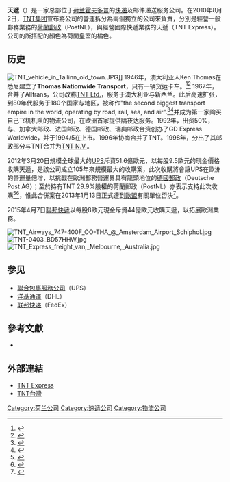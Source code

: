 {{Infobox_Company
|  company_name   = 天遞股份有限公司<br/>{{lang|nl|TNT Express N.V.}}{{nl}}
|  company_logo   = 
|  company_type   = 公共
|  company_slogan = Sure We Can
|  foundation     = 1996年
|  location       = [[荷兰|荷兰]][[霍夫多普|霍夫多普]]
|  key_people     = Peter Bakker(CEO)
|  industry       = [[邮政|邮政]]、[[快递|快递]]
|  num_employees  = 156128人（2011年）
|  revenue        = 6亿欧元（2010年）
|  profit         = 3.47亿欧元（2010年）
| parent=[[FedEx|FedEx]]
|  homepage       = [http://www.tnt.com/]
}}
'''天遞'''（{{lang|nl|'''TNT Express N.V.'''}}）是一家总部位于[[荷兰|荷兰]][[霍夫多普|霍夫多普]]的[[快递|快递]]及邮件递送服务公司。在2010年8月2日，[[TNT集团|TNT集团]]宣布將公司的營運拆分為兩個獨立的公司來負責，分別是經營一般郵務業務的[[荷蘭郵政|荷蘭郵政]]（PostNL），與經營國際快遞業務的天遞（TNT Express）。公司的所搭配的顏色為荷蘭皇室的橘色。

==历史==
[[File:TNT_vehicle_in_Tallinn_old_town.JPG|thumb]]]]
1946年，澳大利亚人Ken Thomas在悉尼建立了'''Thomas Nationwide Transport'''，只有一辆货运卡车。<ref>{{cite web |url=http://www.roadtransporthall.com/t/1251-12-thomas-ken |title=存档副本 |accessdate=2017-04-12 |deadurl=yes |archiveurl=https://web.archive.org/web/20170421115223/http://www.roadtransporthall.com/t/1251-12-thomas-ken |archivedate=2017-04-21 }}</ref><ref name="Explain abbreviation TNT">{{cite web|url=https://www.tnt.com/corporate/en/site/home/about_us/history.html|title=History of TNT|publisher=TNT Express|accessdate=2017-04-12|archive-date=2019-09-04|archive-url=https://web.archive.org/web/20190904110842/https://www.tnt.com/corporate/en/site/home/about_us/history.html|dead-url=no}}</ref> 1967年，合并了Alltrans，公司改称[[TNT_Ltd.|TNT Ltd.]]，服务于澳大利亚与新西兰。此后高速扩张，到80年代服务于180个国家与地区，被称作"the second biggest transport empire in the world, operating by road, rail, sea, and air".<ref name="The Australian">{{cite news  |first=Bob  |last=Hawke  |title=Transport giant a passionate patriot  |work=The Australian  |date=29 June 1999  |accessdate=2006-10-18 }}</ref><ref>{{cite news  |author=Associated Press  |title =Peter Abeles, 75, Australian Business Leader  |work =The Associated Press  |date = 29 June 1999  |accessdate =2006-10-18 }}</ref>并成为第一家购买自己飞机机队的物流公司，在欧洲首家提供隔夜达服务。1992年，出资50%，与{{tsl|en|KPN|荷兰电信邮政公司}}、加拿大邮政、法国邮政、德国邮政、瑞典邮政合资创办了GD Express Worldwide，并于1994/5在{{tsl|en|Dutch Stock Exchange|荷兰证券交易所}}上市。1996年{{tsl|en|KPN|荷兰电信邮政公司}}协商合并了TNT。1998年，{{tsl|en|KPN|荷兰电信邮政公司}}分出了其邮政部分与TNT合并为[[TNT_N.V.|TNT N.V.]]。 

2012年3月20日規模全球最大的[[联合包裹服务|UPS]]斥資51.6億歐元，以每股9.5歐元的現金價格收購天遞，是該公司成立105年來規模最大的收購案，此次收購將會讓UPS在歐洲的營運量倍增，以挑戰在歐洲郵務營運界具有龍頭地位的[[德國郵政|德國郵政]]（Deutsche Post AG）；至於持有TNT 29.9%股權的荷蘭郵政（PostNL）亦表示支持此次收購<ref>{{cite web |url=http://www.bloomberg.com/news/2012-03-18/ups-said-to-reach-deal-to-buy-tnt-express-to-grow-in-europe-1-.html |language=en |title=UPS to Purchase TNT Express for $6.8 Billion |publisher=[[彭博新聞社|彭博新聞社]] |date=2012年3月20日 |accessdate=2012年3月20日 |archive-date=2012年3月19日 |archive-url=https://web.archive.org/web/20120319233914/http://www.bloomberg.com/news/2012-03-18/ups-said-to-reach-deal-to-buy-tnt-express-to-grow-in-europe-1-.html |dead-url=no }}</ref><ref>{{cite web |url=http://www.postnl.com/press/597173/PostNL_has_signed_an_irrevocable_undertaking_with_UPS_in_support_of_UPS_offer_for_TNT_Express.aspx |language=en |title=PostNL has signed an irrevocable undertaking with UPS in support of UPS' offer for TNT Express |publisher=[[荷蘭郵政|荷蘭郵政]]官方新聞稿 |date=2012年3月19日 |accessdate=2012年3月20日 |archive-url=https://web.archive.org/web/20120324155935/http://www.postnl.com/press/597173/PostNL_has_signed_an_irrevocable_undertaking_with_UPS_in_support_of_UPS_offer_for_TNT_Express.aspx |archive-date=2012年3月24日 |dead-url=yes }}</ref>，惟此合併案在2013年1月13日正式遭到[[歐盟|歐盟]]有關單位否決<ref>{{Cite web |url=http://finance.sina.com/bg/tech/sinacn/20130130/1713688725.html |title=歐盟否決UPS收購TNT：會阻礙成員國間競爭 |accessdate=2013-07-01 |archive-date=2013-02-04 |archive-url=https://web.archive.org/web/20130204071118/http://finance.sina.com/bg/tech/sinacn/20130130/1713688725.html |dead-url=no }}</ref>。

2015年4月7日[[聯邦快遞|聯邦快遞]]以每股8歐元現金斥資44億歐元收購天遞，以拓展歐洲業務。

[[File:TNT_Airways_747-400F_OO-THA_@_Amsterdam_Airport_Schiphol.jpg|thumb]]
[[File:TNT-0403_BD57HHW.jpg|thumb]]
[[File:TNT_Express_freight_van,_Melbourne,_Australia.jpg|thumb]]

{{Tijdlijn PTT}}

== 参见 ==
* [[聯合包裹服務公司|聯合包裹服務公司]]（UPS）
* [[洋基通運|洋基通運]]（DHL）
* [[联邦快递|联邦快递]]（FedEx）

==參考文獻==
{{reflist}}
* {{Cite web |url= http://content.caixun.com/NE/02/iq/NE02iql8.shtm |title= TNT发布第一季度盈利预警与业务拆分计划 |accessdate= 2011年4月8日 |deadurl= yes |archiveurl= https://web.archive.org/web/20110831165154/http://content.caixun.com/NE/02/iq/NE02iql8.shtm |archivedate= 2011年8月31日 }}

==外部連結==
* [http://www.tnt.com/ TNT Express]{{Wayback|url=http://www.tnt.com/ |date=20110430203048 }}
* [http://www.tntew.com.tw/ TNT台灣]{{Wayback|url=http://www.tntew.com.tw/ |date=20130513221402 }}

{{DEFAULTSORT:TNT}}

[[Category:荷兰公司|Category:荷兰公司]]
[[Category:速遞公司|Category:速遞公司]]
[[Category:物流公司|Category:物流公司]]
